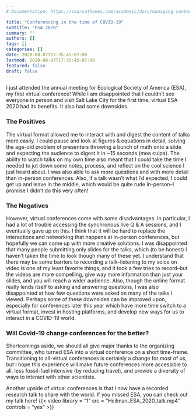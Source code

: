 ```yaml
---
# Documentation: https://sourcethemes.com/academic/docs/managing-content/

title: "Conferencing in the time of COVID-19"
subtitle: "ESA 2020"
summary: ""
authors: []
tags: []
categories: []
date: 2020-08-07T17:35:45-07:00
lastmod: 2020-08-07T17:35:45-07:00
featured: false
draft: false
---
```


I just attended the annual meeting for Ecological Society of America (ESA), my first virtual conference! While I am disappointed that I couldn't see everyone in person and visit Salt Lake City for the first time, virtual ESA 2020 had its benefits. It also had some downsides.

### The Positives

The virtual format allowed me to interact with and digest the content of talks more easily. I could pause and look at figures & equations in detail, solving the age-old problem of presenters throwing a bunch of math onto a slide and expecting the audience to digest it in \~15 seconds (mea culpa). The ability to watch talks on my own time also meant that I could take the time I needed to jot down some notes, process, and reflect on the cool science I just heard about. I was also able to ask more questions and with more detail than in-person conferences. Also, if a talk wasn't what I'd expected, I could get up and leave in the middle, which would be quite rude in-person--I promise I didn't do this very often!

### The Negatives

However, virtual conferences come with some disadvantages. In particular, I had a lot of trouble accessing the synchronous live Q & A sessions, and I eventually gave up on this. I think that it will be hard to replace the interactions and networking that happens at in-person conferences, but hopefully we can come up with more creative solutions. I was disappointed that many people submitting only slides for the talks, which (to be honest) I haven't taken the time to look though many of these yet. I understand that there may be some barriers to recording a talk--listening to my voice on video is one of my least favorite things, and it took a few tries to record--but the videos are more compelling, give way more information than just your slides, and you will reach a wider audience. Also, though the online format really lends itself to asking and answering questions, I was also disappointed at how few questions were asked on many of the talks I viewed. Perhaps some of these downsides can be improved upon, especially for conferences later this year which have more time switch to a virtual format, invest in hosting platforms, and develop new ways for us to interact in a COVID-19 world.

### Will Covid-19 change conferences for the better?

Shortcomings aside, we should all give major thanks to the organizing committee, who turned ESA into a virtual conference on a short time-frame. Transitioning to all-virtual conferences is certainly a change for most of us, but I hope this experience will make future conferences more accessible to all, less fossil-fuel intensive (by reducing travel), and provide a diversity of ways to interact with other scientists.

Another upside of virtual conferences is that I now have a recorded research talk to share with the world. If you missed ESA, you can check out my talk here! {{< video library = "1" src = "Heilman_ESA_2020_talk.mp4" controls = "yes" >}}
